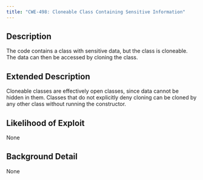 ```yaml
---
title: "CWE-498: Cloneable Class Containing Sensitive Information"
---
```


## Description
The code contains a class with sensitive data, but the class is cloneable. The data can then be accessed by cloning the class.

## Extended Description
Cloneable classes are effectively open classes, since data cannot be hidden in them. Classes that do not explicitly deny cloning can be cloned by any other class without running the constructor.

## Likelihood of Exploit
None

## Background Detail
None
        